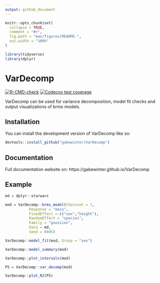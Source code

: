```yaml
---
output: github_document
---
```


<!-- README.md is generated from README.Rmd. Please edit that file -->

```r
knitr::opts_chunk$set(
  collapse = TRUE,
  comment = "#>",
  fig.path = "man/figures/README-",
  out.width = "100%"
)

library(tidyverse)
library(dplyr)

```

# VarDecomp

<!-- badges: start -->
[![R-CMD-check](https://github.com/gabewinter/VarDecomp/actions/workflows/R-CMD-check.yaml/badge.svg)](https://github.com/gabewinter/VarDecomp/actions/workflows/R-CMD-check.yaml)
[![Codecov test coverage](https://codecov.io/gh/gabewinter/VarDecomp/branch/main/graph/badge.svg)](https://app.codecov.io/gh/gabewinter/VarDecomp?branch=main)
<!-- badges: end -->

VarDecomp can be used for variance decomposition, model fit checks and output visualizations of brms models.

## Installation

You can install the development version of VarDecomp like so:

```r
devtools::install_github("gabewinter/VarDecomp")
```

## Documentation

Full documentation website on: https://gabewinter.github.io/VarDecomp

## Example

```r
md = dplyr::starwars

mod = VarDecomp::brms_model(Chainset = 1, 
           Response = "mass", 
           FixedEffect = c("sex","height"),
           RandomEffect = "species", 
           Family = "gaussian", 
           Data = md, 
           Seed = 0405)

VarDecomp::model_fit(mod, Group = "sex")

VarDecomp::model_summary(mod)

VarDecomp::plot_intervals(mod)

PS = VarDecomp::var_decomp(mod)

VarDecomp::plot_R2(PS)

```
